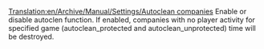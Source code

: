 [[Translation:en/Archive/Manual/Settings/Autoclean companies]]
Enable or disable autoclen function. If enabled, companies with no player activity for specified game (autoclean_protected and autoclean_unprotected) time will be destroyed.